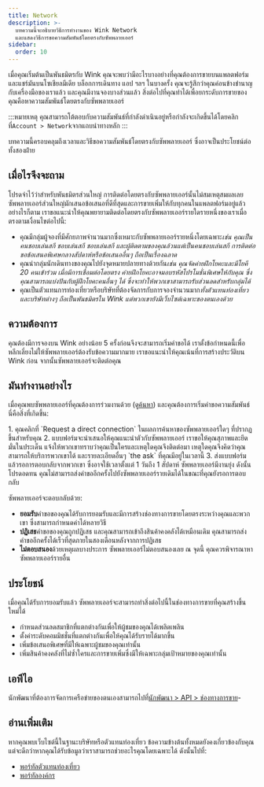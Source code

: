 ```yaml
---
title: Network
description: >-
  บทความนี้จะอธิบายวิธีการทำงานของ Wink Network
  และแสดงวิธีการขอความสัมพันธ์โดยตรงกับซัพพลายเออร์
sidebar:
  order: 10
---
```


เมื่อคุณเริ่มต้นเป็นพันธมิตรกับ Wink คุณจะพบว่ามีอะไรบางอย่างที่คุณต้องการขายบนแพลตฟอร์ม และแชร์มันบนโซเชียลมีเดีย บล็อกการเดินทาง แอป ฯลฯ
ในบางครั้ง คุณจะรู้สึกว่าคุณค่อนข้างชำนาญกับเครื่องมือของเราแล้ว และคุณมีงานจองบางส่วนแล้ว
สิ่งต่อไปที่คุณทำได้เพื่อยกระดับการขายของคุณคือหาความสัมพันธ์โดยตรงกับซัพพลายเออร์

:::หมายเหตุ
คุณสามารถโต้ตอบกับความสัมพันธ์ที่กำลังดำเนินอยู่หรือกำลังจะเกิดขึ้นได้โดยคลิกที่`Account > Network`จากแถบนำทางหลัก
:::

บทความนี้ครอบคลุมถึงเวลาและวิธีขอความสัมพันธ์โดยตรงกับซัพพลายเออร์ ซึ่งอาจเป็นประโยชน์ต่อทั้งสองฝ่าย

## เมื่อไรจึงจะถาม

โปรดจำไว้ว่าสำหรับพันธมิตรส่วนใหญ่ การติดต่อโดยตรงกับซัพพลายเออร์นั้นไม่สมเหตุสมผลเลย ซัพพลายเออร์ส่วนใหญ่มักเสนอข้อเสนอที่ดีที่สุดและการขายเพิ่มให้กับทุกคนในแพลตฟอร์มอยู่แล้ว
อย่างไรก็ตาม เราขอแนะนำให้คุณพยายามติดต่อโดยตรงกับซัพพลายเออร์รายใดรายหนึ่งของเราเมื่อตรงตามเงื่อนไขต่อไปนี้:

* คุณมีกลุ่มผู้จองที่มีศักยภาพจำนวนมากซึ่งเหมาะกับซัพพลายเออร์รายหนึ่งโดยเฉพาะ*เช่น คุณเป็นคนชอบเล่นสกี ชอบเล่นสกี ชอบเล่นสกี และผู้ติดตามของคุณล้วนแต่เป็นคนชอบเล่นสกี การติดต่อขอข้อเสนอพิเศษกลางสัปดาห์หรือข้อเสนออื่นๆ ถือเป็นเรื่องฉลาด*
* คุณนำกลุ่มนักเดินทางของคุณไปยังจุดหมายปลายทางด้วยกัน*เช่น คุณจัดค่ายฝึกโยคะและมีโยคี 20 คนเข้าร่วม เมื่อมีการเชื่อมต่อโดยตรง ค่ายฝึกโยคะอาจมอบรหัสโปรโมชั่นพิเศษให้กับคุณ ซึ่งคุณสามารถแบ่งปันกับผู้ฝึกโยคะคนอื่นๆ ได้ ซึ่งจะทำให้พวกเขาสามารถรับส่วนลดสำหรับกลุ่มได้*
* คุณเป็นตัวแทนการท่องเที่ยวหรือบริษัทที่ต้องจัดการกับการจองจำนวนมาก*ทั้งตัวแทนท่องเที่ยวและบริษัทต่างๆ ถือเป็นพันธมิตรใน Wink แต่พวกเขายังมีเว็บไซต์เฉพาะของตนเองด้วย*

## ความต้องการ

คุณต้องมีการจองบน Wink อย่างน้อย 5 ครั้งก่อนจึงจะสามารถเริ่มคำขอได้
เราตั้งข้อกำหนดนี้เพื่อหลีกเลี่ยงไม่ให้ซัพพลายเออร์ต้องรับข้อความมากมาย เราขอแนะนำให้คุณเน้นที่การสร้างประวัติบน Wink ก่อน จากนั้นซัพพลายเออร์จะติดต่อคุณ

## มันทำงานอย่างไร

เมื่อคุณพบซัพพลายเออร์ที่คุณต้องการร่วมงานด้วย (ดู[ค้นหา](/studio/search/)) และคุณต้องการเริ่มคำขอความสัมพันธ์ นี่คือสิ่งที่เกิดขึ้น:

<Steps>
  1. คุณคลิกที่ `Request a direct connection` ในผลการค้นหาของซัพพลายเออร์ใดๆ ที่ปรากฏขึ้นสำหรับคุณ
  2. แบบฟอร์มจะนำเสนอให้คุณแนะนำตัวกับซัพพลายเออร์ เราขอให้คุณสุภาพและยึดมั่นในประเด็น แจ้งให้พวกเขาทราบว่าคุณเป็นใครและเหตุใดคุณจึงติดต่อมา เหตุใดคุณจึงคิดว่าคุณสามารถให้บริการพวกเขาได้ และรายละเอียดอื่นๆ `the ask` ที่คุณมีอยู่ในเวลานี้
  3. ส่งแบบฟอร์มแล้วรอการตอบกลับจากพวกเขา ซึ่งอาจใช้เวลาตั้งแต่ 1 วันถึง 1 สัปดาห์ ซัพพลายเออร์มีงานยุ่ง ดังนั้นโปรดอดทน คุณไม่สามารถส่งคำขออีกครั้งไปยังซัพพลายเออร์รายเดิมได้ในขณะที่คุณยังรอการตอบกลับ
</Steps>


ซัพพลายเออร์จะตอบกลับด้วย:

* **ยอมรับ**คำขอของคุณได้รับการยอมรับและมีการสร้างช่องทางการขายโดยตรงระหว่างคุณและพวกเขา ซึ่งสามารถกำหนดค่าได้หลายวิธี
* **ปฏิเสธ**คำขอของคุณถูกปฏิเสธ และคุณสามารถเข้าถึงสินค้าคงคลังได้เหมือนเดิม คุณสามารถส่งคำขออีกครั้งได้เร็วที่สุดภายในสองเดือนหลังจากการปฏิเสธ
* **ไม่ตอบสนอง**ด้วยเหตุผลบางประการ ซัพพลายเออร์ไม่ตอบสนองเลย ณ จุดนี้ คุณควรพิจารณาหาซัพพลายเออร์รายอื่น

## ประโยชน์

เมื่อคุณได้รับการยอมรับแล้ว ซัพพลายเออร์จะสามารถทำสิ่งต่อไปนี้ในช่องทางการขายที่คุณสร้างขึ้นใหม่ได้

* กำหนดส่วนลดสมาชิกที่แตกต่างกันเพื่อให้ผู้ชมของคุณได้เพลิดเพลิน
* ตั้งค่าระดับคอมมิชชั่นที่แตกต่างกันเพื่อให้คุณได้รับรายได้มากขึ้น
* เพิ่มข้อเสนอพิเศษที่มีให้เฉพาะผู้ชมของคุณเท่านั้น
* เพิ่มสินค้าคงคลังที่ไม่ซ้ำใครและการขายเพิ่มซึ่งมีให้เฉพาะกลุ่มเป้าหมายของคุณเท่านั้น

## เอพีไอ

นักพัฒนาที่ต้องการจัดการเครือข่ายของตนเองสามารถไปที่[นักพัฒนา > API > ช่องทางการขาย](/developers/apis/#sales-channel-api)-

## อ่านเพิ่มเติม

หากคุณพบเว็บไซต์นี้ในฐานะบริษัทหรือตัวแทนท่องเที่ยว ข้อความข้างต้นทั้งหมดยังคงเกี่ยวข้องกับคุณ แต่จะดีกว่าหากคุณได้รับข้อมูลว่าเราสามารถช่วยอะไรคุณโดยเฉพาะได้ ดังนั้นไปที่:

* [พอร์ทัลตัวแทนท่องเที่ยว](/travel-agent/what-is-agent/)
* [พอร์ทัลองค์กร](/corporate/what-is-group/)

